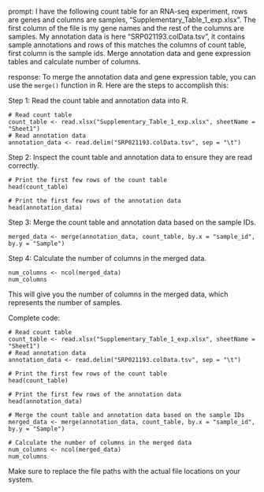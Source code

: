 prompt:
I have the following count table for an RNA-seq experiment, rows are genes and columns are samples, "Supplementary_Table_1_exp.xlsx". The first column of the file is my gene names and the rest of the columns are samples. My annotation data is here  "SRP021193.colData.tsv", it contains sample annotations and rows of this matches the columns of count table, first column is the sample ids. Merge annotation data and gene expression tables and calculate number of columns.

response:
To merge the annotation data and gene expression table, you can use the `merge()` function in R. Here are the steps to accomplish this:

Step 1: Read the count table and annotation data into R.

```
# Read count table
count_table <- read.xlsx("Supplementary_Table_1_exp.xlsx", sheetName = "Sheet1")
# Read annotation data
annotation_data <- read.delim("SRP021193.colData.tsv", sep = "\t")
```

Step 2: Inspect the count table and annotation data to ensure they are read correctly.

```
# Print the first few rows of the count table
head(count_table)

# Print the first few rows of the annotation data
head(annotation_data)
```

Step 3: Merge the count table and annotation data based on the sample IDs.

```
merged_data <- merge(annotation_data, count_table, by.x = "sample_id", by.y = "Sample")
```

Step 4: Calculate the number of columns in the merged data.

```
num_columns <- ncol(merged_data)
num_columns
```

This will give you the number of columns in the merged data, which represents the number of samples.

Complete code:

```
# Read count table
count_table <- read.xlsx("Supplementary_Table_1_exp.xlsx", sheetName = "Sheet1")
# Read annotation data
annotation_data <- read.delim("SRP021193.colData.tsv", sep = "\t")

# Print the first few rows of the count table
head(count_table)

# Print the first few rows of the annotation data
head(annotation_data)

# Merge the count table and annotation data based on the sample IDs
merged_data <- merge(annotation_data, count_table, by.x = "sample_id", by.y = "Sample")

# Calculate the number of columns in the merged data
num_columns <- ncol(merged_data)
num_columns
```

Make sure to replace the file paths with the actual file locations on your system.
